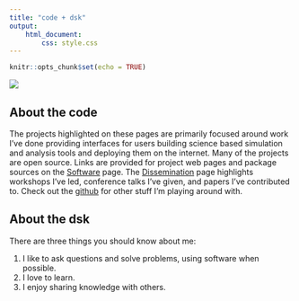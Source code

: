 ```yaml
---
title: "code + dsk"
output:
    html_document:
        css: style.css
---
```


```r
knitr::opts_chunk$set(echo = TRUE)
```

<div class="row">
<div class="col-md-6">
<!--
  use the img tag because image
  markdown doesn't seem to let us
  set class attributes
-->
<img src="images/avatar.jpeg" class="img-responsive center-block"/>
</div> <!-- end col -->

<div class="col-md-6 about">
## About the code

The projects highlighted on these pages are primarily focused around work I've done providing interfaces for users building science based simulation and analysis tools and deploying them on the internet. Many of the projects are open source. Links are provided for project web pages and package sources on the [Software](software.html) page. The [Dissemination](dissemination.html) page highlights workshops I've led, conference talks I've given, and papers I've contributed to. Check out the [github](https://github.com/codedsk) for other stuff I'm playing around with.

## About the dsk

There are three things you should know about me:

1. I like to ask questions and solve problems, using software when possible.
2. I love to learn.
3. I enjoy sharing knowledge with others.

</div> <!-- end col -->
</div> <!-- end row -->